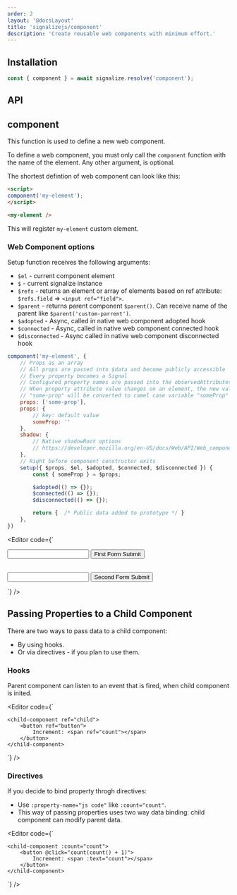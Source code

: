 ```yaml
---
order: 2
layout: '@docsLayout'
title: 'signalizejs/component'
description: 'Create reusable web components with minimum effort.'
---
```



## Installation
<ImportMapDependencies module="component" />

```js
const { component } = await signalize.resolve('component');
```

## API

## component
This function is used to define a new web component.

To define a web component, you must only call the `component` function with the name of the element. Any other argument, is optional.

The shortest defintion of web component can look like this:
```html
<script>
component('my-element');
</script>

<my-element />
```
This will register `my-element` custom element.

### Web Component options

Setup function receives the following arguments:
- `$el` - current component element
- `$` - current signalize instance
- `$refs` - returns an element or array of elements based on ref attribute: `$refs.field` => `<input ref="field">`.
- `$parent` - returns parent component `$parent()`. Can receive name of the parent like `$parent('custom-parrent')`.
- `$adopted` - Async, called in native web component adopted hook
- `$connected` - Async, called in native web component connected hook
- `$disconnected` - Async called in native web component disconnected hook

```js
component('my-element', {
	// Props as an array
	// All props are passed into $data and become publicly accessible
	// Every property becomes a Signal
	// Configured property names are passed into the observedAttributes field.
	// When property attribute value changes on an element, the new value is passed to the property signal
	// "some-prop" will be converted to camel case variable "someProp"
	props: ['some-prop'],
	props: {
		// key: default value
		someProp: ''
	},
	shadow: {
		// Native shadowRoot options
		// https://developer.mozilla.org/en-US/docs/Web/API/Web_components#api.shadowroot
	},
	// Right before component constructor exits
	setup({ $props, $el, $adopted, $connected, $disconnected }) {
		const { someProp } = $props;

		$adopted(() => {});
		$connected(() => {});
		$disconnected(() => {});

		return {  /* Public data added to prototype */ }
	},
})
```

<Editor code={`
<my-form>
	<form ref="form">
		<input ref="text">
		<button>First Form Submit</button>
	</form>
</my-form>

<br>

<my-form>
	<form ref="form">
		<input ref="text">
		<button>Second Form Submit</button>
	</form>
</my-form>

<script type="importmap">${createImportMapJson(['component'])}</script>

<script type="module">

const { resolve } = new Signalize();
const { component } = await resolve('component');

// Because there are two scope="my-form"
// This defined scope will be inited twice
// for each matched element
component('my-form', {
	setup({ $refs, cleanup  }) {
		$refs.form.onsubmit = () => {
			alert($refs.text.value);
		}
	}
});
</script>
`} />

## Passing Properties to a Child Component
There are two ways to pass data to a child component:
- By using hooks.
- Or via directives - if you plan to use them.

### Hooks
Parent component can listen to an event that is fired, when child component is inited.

<Editor code={`
<parent-component>
	<p ref="output"></p>

	<child-component ref="child">
		<button ref="button">
			Increment: <span ref="count"></span>
		</button>
	</child-component>
</parent-component>

<script type="importmap">${createImportMapJson(['component', 'directives', 'signal', 'event', 'bind'])}</script>

<script type="module">

const { resolve } = new Signalize();
const { component, signal, bind, on } = await resolve(
	'directives', 'component', 'signal', 'event', 'bind'
);

component('parent-component', ({ $refs }) => {
	const count = signal(1);

	on('component:setuped', $refs.child, ({ detail }) => {
		// 1. Pass initial value
		detail.count(count());

		// 2. Watch for child component signal change
		detail.count.watch(({ newValue }) => {
			count(newValue);
		});
	});

	bind($refs.output, { text: [count, () => \`Count affected from child: \${count}\`] });
});

component('child-component', {
	props: {
		count: 0
	},
	setup({ $props, $refs }) {
		const { count } = $props;
		on('click', $refs.button, () => count(count() + 1));
		bind($refs.count, { text: count });
	}
});
</script>
`} />


### Directives
If you decide to bind property throgh directives:
- Use `:property-name="js code"` like `:count="count"`.
- This way of passing properties uses two way data binding: child component can modify parent data.

<Editor code={`
<parent-component>
	<p :text="'Count affected from child:' + count"></p>

	<child-component :count="count">
		<button @click="count(count() + 1)">
			Increment: <span :text="count"></span>
		</button>
	</child-component>
</parent-component>

<script type="importmap">${createImportMapJson(['component', 'directives', 'signal'])}</script>

<script type="module">

const { resolve } = new Signalize();
const { component, signal } = await resolve(
	'directives', 'component', 'signal'
);

component('parent-component', () => ({
	count: signal(1)
}));

component('child-component', {
	props: {
		count: 0
	}
});
</script>
`} />
